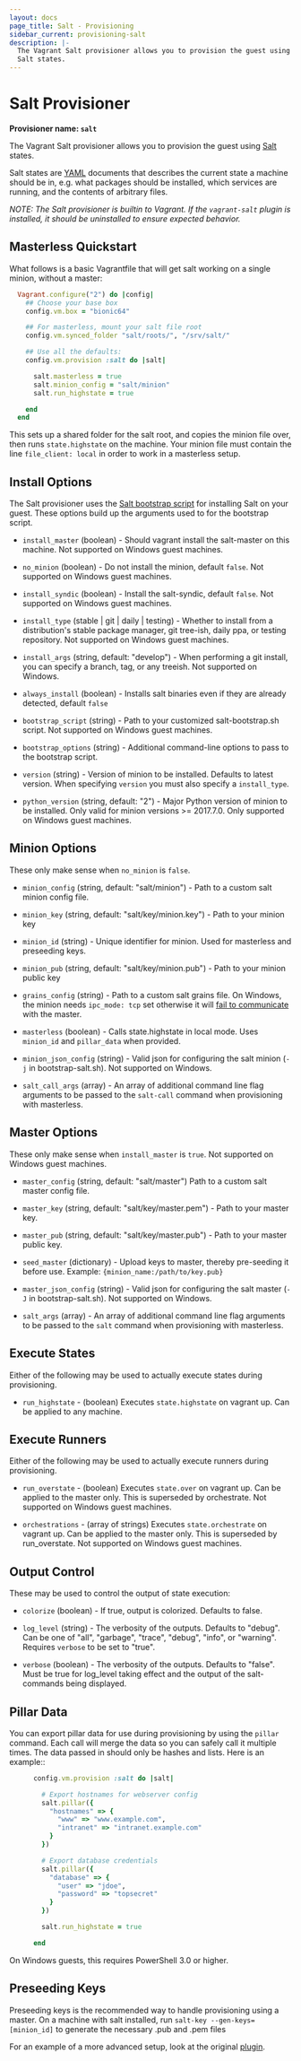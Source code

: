 ```yaml
---
layout: docs
page_title: Salt - Provisioning
sidebar_current: provisioning-salt
description: |-
  The Vagrant Salt provisioner allows you to provision the guest using
  Salt states.
---
```


# Salt Provisioner

**Provisioner name: `salt`**

The Vagrant Salt provisioner allows you to provision the guest using
[Salt](http://saltstack.com/) states.

Salt states are [YAML](https://en.wikipedia.org/wiki/YAML) documents
that describes the current state a machine should be in, e.g. what
packages should be installed, which services are running, and the
contents of arbitrary files.

_NOTE: The Salt provisioner is builtin to Vagrant. If the `vagrant-salt`
plugin is installed, it should be uninstalled to ensure expected behavior._

## Masterless Quickstart

What follows is a basic Vagrantfile that will get salt working
on a single minion, without a master:

```ruby
  Vagrant.configure("2") do |config|
    ## Choose your base box
    config.vm.box = "bionic64"

    ## For masterless, mount your salt file root
    config.vm.synced_folder "salt/roots/", "/srv/salt/"

    ## Use all the defaults:
    config.vm.provision :salt do |salt|

      salt.masterless = true
      salt.minion_config = "salt/minion"
      salt.run_highstate = true

    end
  end
```

This sets up a shared folder for the salt root, and copies
the minion file over, then runs `state.highstate` on the
machine. Your minion file must contain the line
`file_client: local` in order to work in a
masterless setup.

## Install Options

The Salt provisioner uses the [Salt bootstrap script](https://github.com/saltstack/salt-bootstrap)
for installing Salt on your guest. These options build up the arguments used to
for the bootstrap script.

- `install_master` (boolean) - Should vagrant install the salt-master
  on this machine. Not supported on Windows guest machines.

- `no_minion` (boolean) - Do not install the minion, default `false`. Not supported on Windows guest machines.

- `install_syndic` (boolean) - Install the salt-syndic, default
  `false`. Not supported on Windows guest machines.

- `install_type` (stable | git | daily | testing) - Whether to install from a
  distribution's stable package manager, git tree-ish, daily ppa, or testing repository. Not supported on Windows guest machines.

- `install_args` (string, default: "develop") - When performing a git install, you can specify a branch, tag, or any treeish. Not supported on Windows.

- `always_install` (boolean) - Installs salt binaries even
  if they are already detected, default `false`

- `bootstrap_script` (string) - Path to your customized salt-bootstrap.sh script. Not supported on Windows guest machines.

- `bootstrap_options` (string) - Additional command-line options to
  pass to the bootstrap script.

- `version` (string) - Version of minion to be installed. Defaults to latest version. When specifying `version` you must also specify a `install_type`.

- `python_version` (string, default: "2") - Major Python version of minion to be installed. Only valid for minion versions >= 2017.7.0. Only supported on Windows guest machines.

## Minion Options

These only make sense when `no_minion` is `false`.

- `minion_config` (string, default: "salt/minion") - Path to
  a custom salt minion config file.

- `minion_key` (string, default: "salt/key/minion.key") - Path to your minion key

- `minion_id` (string) - Unique identifier for minion. Used for masterless and preseeding keys.

- `minion_pub` (string, default: "salt/key/minion.pub") - Path to your minion
  public key

- `grains_config` (string) - Path to a custom salt grains file. On Windows, the minion needs `ipc_mode: tcp` set otherwise it will [fail to communicate](https://github.com/saltstack/salt/issues/22796) with the master.

- `masterless` (boolean) - Calls state.highstate in local mode. Uses `minion_id` and `pillar_data` when provided.

- `minion_json_config` (string) - Valid json for configuring the salt minion
  (`-j` in bootstrap-salt.sh). Not supported on Windows.

- `salt_call_args` (array) - An array of additional command line flag arguments to be passed to the `salt-call` command when provisioning with masterless.

## Master Options

These only make sense when `install_master` is `true`. Not supported on Windows guest machines.

- `master_config` (string, default: "salt/master")
  Path to a custom salt master config file.

- `master_key` (string, default: "salt/key/master.pem") - Path to your master key.

- `master_pub` (string, default: "salt/key/master.pub") - Path to your master public key.

- `seed_master` (dictionary) - Upload keys to master, thereby
  pre-seeding it before use. Example: `{minion_name:/path/to/key.pub}`

- `master_json_config` (string) - Valid json for configuring the salt master
  (`-J` in bootstrap-salt.sh). Not supported on Windows.

- `salt_args` (array) - An array of additional command line flag arguments to be passed to the `salt` command when provisioning with masterless.

## Execute States

Either of the following may be used to actually execute states
during provisioning.

- `run_highstate` - (boolean) Executes `state.highstate` on
  vagrant up. Can be applied to any machine.

## Execute Runners

Either of the following may be used to actually execute runners
during provisioning.

- `run_overstate` - (boolean) Executes `state.over` on
  vagrant up. Can be applied to the master only. This is superseded by
  orchestrate. Not supported on Windows guest machines.

- `orchestrations` - (array of strings) Executes `state.orchestrate` on
  vagrant up. Can be applied to the master only. This is superseded by
  run_overstate. Not supported on Windows guest machines.

## Output Control

These may be used to control the output of state execution:

- `colorize` (boolean) - If true, output is colorized. Defaults to false.

- `log_level` (string) - The verbosity of the outputs. Defaults to "debug".
  Can be one of "all", "garbage", "trace", "debug", "info", or
  "warning". Requires `verbose` to be set to "true".

- `verbose` (boolean) - The verbosity of the outputs. Defaults to "false".
  Must be true for log_level taking effect and the output of the salt-commands being displayed.

## Pillar Data

You can export pillar data for use during provisioning by using the `pillar`
command. Each call will merge the data so you can safely call it multiple
times. The data passed in should only be hashes and lists. Here is an example::

```ruby
      config.vm.provision :salt do |salt|

        # Export hostnames for webserver config
        salt.pillar({
          "hostnames" => {
            "www" => "www.example.com",
            "intranet" => "intranet.example.com"
          }
        })

        # Export database credentials
        salt.pillar({
          "database" => {
            "user" => "jdoe",
            "password" => "topsecret"
          }
        })

        salt.run_highstate = true

      end
```

On Windows guests, this requires PowerShell 3.0 or higher.

## Preseeding Keys

Preseeding keys is the recommended way to handle provisioning
using a master.
On a machine with salt installed, run
`salt-key --gen-keys=[minion_id]` to generate the necessary
.pub and .pem files

For an example of a more advanced setup, look at the original
[plugin](https://github.com/saltstack/salty-vagrant/tree/develop/example).
